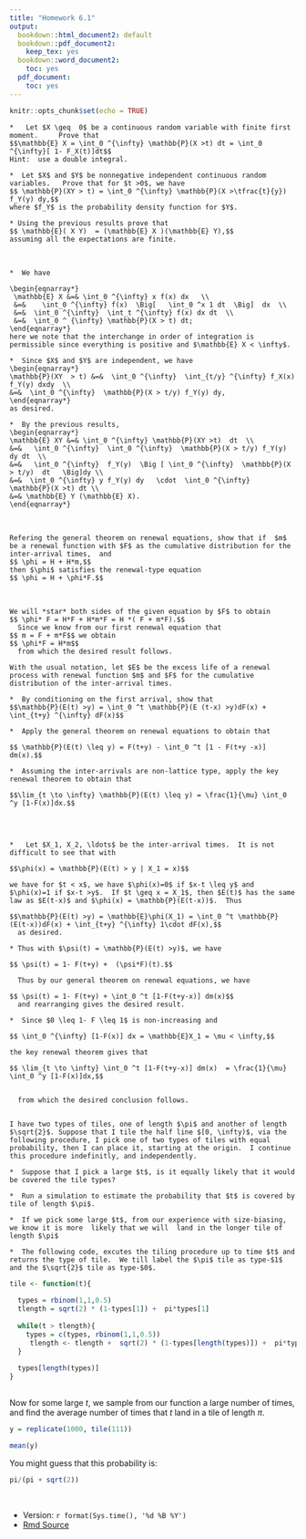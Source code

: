 ```yaml
---
title: "Homework 6.1"
output:
  bookdown::html_document2: default
  bookdown::pdf_document2:
    keep_tex: yes
  bookdown::word_document2:
    toc: yes
  pdf_document:
    toc: yes
---
```



```r
knitr::opts_chunk$set(echo = TRUE)
```


```exercise


*   Let $X \geq  0$ be a continuous random variable with finite first moment.     Prove that
$$\mathbb{E} X = \int_0 ^{\infty} \mathbb{P}(X >t) dt = \int_0 ^{\infty}[ 1- F_X(t)]dt$$
Hint:  use a double integral.  

*  Let $X$ and $Y$ be nonnegative independent continuous random variables.   Prove that for $t >0$, we have
$$ \mathbb{P}(XY > t) = \int_0 ^{\infty} \mathbb{P}(X >\tfrac{t}{y}) f_Y(y) dy,$$
where $f_Y$ is the probability density function for $Y$.   

* Using the previous results prove that
$$ \mathbb{E}( X Y)  = (\mathbb{E} X )(\mathbb{E} Y),$$
assuming all the expectations are finite.  
```

<br>

```solution


*  We have

\begin{eqnarray*}
 \mathbb{E} X &=& \int_0 ^{\infty} x f(x) dx   \\
 &=&    \int_0 ^{\infty} f(x)  \Big[   \int_0 ^x 1 dt  \Big]  dx  \\
 &=&  \int_0 ^{\infty}  \int_t ^{\infty} f(x) dx dt  \\
 &=&  \int_0 ^ {\infty} \mathbb{P}(X > t) dt;
\end{eqnarray*}
here we note that the interchange in order of integration is permissible since everything is positive and $\mathbb{E} X < \infty$.  

*  Since $X$ and $Y$ are independent, we have
\begin{eqnarray*}
\mathbb{P}(XY  > t) &=&  \int_0 ^{\infty}  \int_{t/y} ^{\infty} f_X(x) f_Y(y) dxdy  \\
&=&  \int_0 ^{\infty}  \mathbb{P}(X > t/y) f_Y(y) dy,
\end{eqnarray*}
as desired.

*  By the previous results, 
\begin{eqnarray*}
\mathbb{E} XY &=& \int_0 ^{\infty} \mathbb{P}(XY >t)  dt  \\
&=&   \int_0 ^{\infty}  \int_0 ^{\infty}  \mathbb{P}(X > t/y) f_Y(y) dy dt  \\
&=&   \int_0 ^{\infty}  f_Y(y)  \Big [ \int_0 ^{\infty}  \mathbb{P}(X > t/y)  dt   \Big]dy \\
&=&  \int_0 ^{\infty} y f_Y(y) dy   \cdot  \int_0 ^{\infty}  \mathbb{P}(X >t) dt \\
&=& \mathbb{E} Y (\mathbb{E} X).
\end{eqnarray*}

```
<br>

```exercise
Refering the general theorem on renewal equations, show that if  $m$ be a renewal function with $F$ as the cumulative distribution for the inter-arrival times,  and 
$$ \phi = H + H*m,$$
then $\phi$ satisfies the renewal-type equation
$$ \phi = H + \phi*F.$$
```

<br>


```solution
We will *star* both sides of the given equation by $F$ to obtain
$$ \phi* F = H*F + H*m*F = H *( F + m*F).$$
  Since we know from our first renewal equation that
$$ m = F + m*F$$ we obtain
$$ \phi*F = H*m$$
  from which the desired result follows.

```


```exercise
With the usual notation, let $E$ be the excess life of a renewal process with renewal function $m$ and $F$ for the cumulative distribution of the inter-arrival times.

*  By conditioning on the first arrival, show that
$$\mathbb{P}(E(t) >y) = \int_0 ^t \mathbb{P}(E (t-x) >y)dF(x) + \int_{t+y} ^{\infty} dF(x)$$

*  Apply the general theorem on renewal equations to obtain that

$$ \mathbb{P}(E(t) \leq y) = F(t+y) - \int_0 ^t [1 - F(t+y -x)] dm(x).$$
  
*  Assuming the inter-arrivals are non-lattice type, apply the key  
renewal theorem to obtain that 

$$\lim_{t \to \infty} \mathbb{P}(E(t) \leq y) = \frac{1}{\mu} \int_0 ^y [1-F(x)]dx.$$
  
```
<br>


```solution


*   Let $X_1, X_2, \ldots$ be the inter-arrival times.  It is not difficult to see that with

$$\phi(x) = \mathbb{P}(E(t) > y | X_1 = x)$$
  
we have for $t < x$, we have $\phi(x)=0$ if $x-t \leq y$ and $\phi(x)=1 if $x-t >y$.  If $t \geq x = X_1$, then $E(t)$ has the same law as $E(t-x)$ and $\phi(x) = \mathbb{P}(E(t-x))$.  Thus

$$\mathbb{P}(E(t) >y) = \mathbb{E}\phi(X_1) = \int_0 ^t \mathbb{P}(E(t-x))dF(x) + \int_{t+y} ^{\infty} 1\cdot dF(x),$$
  as desired.

* Thus with $\psi(t) = \mathbb{P}(E(t) >y)$, we have

$$ \psi(t) = 1- F(t+y) +  (\psi*F)(t).$$
  
  Thus by our general theorem on renewal equations, we have

$$ \psi(t) = 1- F(t+y) + \int_0 ^t [1-F(t+y-x)] dm(x)$$
  and rearranging gives the desired result.

*  Since $0 \leq 1- F \leq 1$ is non-increasing and

$$ \int_0 ^{\infty} [1-F(x)] dx = \mathbb{E}X_1 = \mu < \infty,$$

the key renewal theorem gives that 

$$ \lim_{t \to \infty} \int_0 ^t [1-F(t+y-x)] dm(x)  = \frac{1}{\mu} \int_0 ^y [1-F(x)]dx,$$
  
  
  from which the desired conclusion follows.  
  

```

```exercise
I have two types of tiles, one of length $\pi$ and another of length $\sqrt{2}$. Suppose that I tile the half line $[0, \infty)$, via the following procedure, I pick one of two types of tiles with equal probability, then I can place it, starting at the origin.  I continue this procedure indefinitly, and independently.

*  Suppose that I pick a large $t$, is it equally likely that it would be covered the tile types?
  
*  Run a simulation to estimate the probability that $t$ is covered by tile of length $\pi$.  
```



```solution


*  If we pick some large $t$, from our experience with size-biasing, we know it is more  likely that we will  land in the longer tile of length $\pi$  

*  The following code, excutes the tiling procedure up to time $t$ and returns the type of tile.  We till label the $\pi$ tile as type-$1$ and the $\sqrt{2}$ tile as type-$0$. 
```

```r
tile <- function(t){
  
  types = rbinom(1,1,0.5)
  tlength = sqrt(2) * (1-types[1]) +  pi*types[1]
  
  while(t > tlength){
    types = c(types, rbinom(1,1,0.5))
     tlength <- tlength +  sqrt(2) * (1-types[length(types)]) +  pi*types[length(types)]
  }
  
  types[length(types)]
}
    
```
Now for some large $t$, we sample from our function a large number of times, and find the average number of times that $t$ land in a tile of length $\pi$.

```r
y = replicate(1000, tile(111))

mean(y)
```

You might  guess that this probability is:

```r
pi/(pi + sqrt(2))

```





<br>

*  Version: `r format(Sys.time(), '%d %B %Y')`
* [Rmd Source](https://tsoo-math.github.io/ucl/QHW6.1-sol.Rmd)


